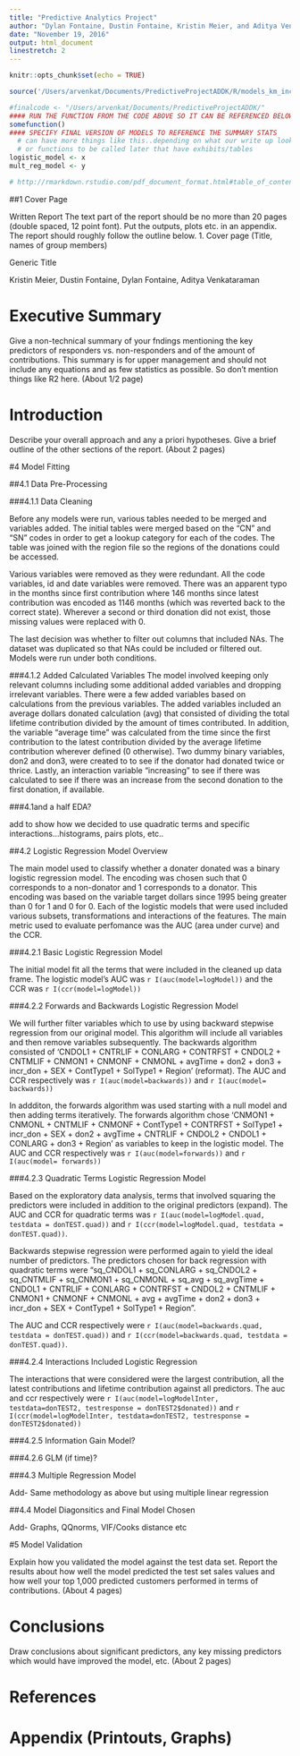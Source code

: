 ```yaml
---
title: "Predictive Analytics Project"
author: "Dylan Fontaine, Dustin Fontaine, Kristin Meier, and Aditya Venkataraman"
date: "November 19, 2016"
output: html_document
linestretch: 2
---
```


```r
knitr::opts_chunk$set(echo = TRUE)
```
```r
source('/Users/arvenkat/Documents/PredictiveProjectADDK/R/models_km_inclNA.R')

#finalcode <- "/Users/arvenkat/Documents/PredictiveProjectADDK/"
#### RUN THE FUNCTION FROM THE CODE ABOVE SO IT CAN BE REFERENCED BELOW AND WE DONT NEED TO HARD CODE ANY NUMBERS
somefunction()
#### SPECIFY FINAL VERSION OF MODELS TO REFERENCE THE SUMMARY STATS
  # can have more things like this..depending on what our write up looks like!
  # or functions to be called later that have exhibits/tables
logistic_model <- x
mult_reg_model <- y

# http://rmarkdown.rstudio.com/pdf_document_format.html#table_of_contents
```

##1 Cover Page

Written Report
The text part of the report should be no more than 20 pages (double spaced, 12 point font). Put the
outputs, plots etc. in an appendix. The report should roughly follow the outline below.
1. Cover page (Title, names of group members)

Generic Title

Kristin Meier, Dustin Fontaine, Dylan Fontaine, Aditya Venkataraman


\pagebreak

# Executive Summary

Give a non-technical summary of your fndings mentioning the key predictors of responders vs. non-responders and of the amount of contributions. This summary is for upper management and should not include any equations and as few statistics as possible. So don't mention things like R2 here. (About 1/2 page)

\pagebreak

# Introduction

Describe your overall approach and any a priori hypotheses. Give a brief outline of the other sections of the report. (About 2 pages)


\pagebreak

#4 Model Fitting


##4.1 Data Pre-Processing

###4.1.1 Data Cleaning

Before any models were run, various tables needed to be merged and variables added. The initial tables were merged based on the "CN" and "SN" codes in order to get a lookup category for each of the codes. The table was joined with the region file so the regions of the donations could be accessed. 

Various variables were removed as they were redundant. All the code variables, id and date variables were removed. There was an apparent typo in the months since first contribution where 146 months since latest contribution was encoded as 1146 months (which was reverted back to the correct state). Wherever a second or third donation did not exist, those missing values were replaced with 0. 

The last decision was whether to filter out columns that included NAs. The dataset was duplicated so that NAs could be included or filtered out. Models were run under both conditions. 

###4.1.2 Added Calculated Variables
The model involved keeping only relevant columns including some additional added variables and dropping irrelevant variables. There were a few added variables based on calculations from the previous variables. The added variables included an average dollars donated calculation (avg) that consisted of dividing the total lifetime contribution divided by the amount of times contributed. In addition, the variable "average time" was calculated from the time since the first contribution to the latest contribution divided by the average lifetime contribution wherever defined (0 otherwise). Two dummy binary variables, don2 and don3, were created to to see if the donator had donated twice or thrice. Lastly, an interaction variable "increasing" to see if there was calculated to see if there was an increase from the second donation to the first donation, if available.

###4.1and a half EDA?

add to show how we decided to use quadratic terms and specific interactions...histograms, pairs plots, etc..


##4.2 Logistic Regression Model Overview

The main model used to classify whether a donater donated was a binary logistic regression model. The encoding was chosen such that 0 corresponds to a non-donator and 1 corresponds to a donator. This encoding was based on the variable target dollars since 1995 being greater than 0 for 1 and 0 for 0. Each of the logistic models that were used included various subsets, transformations and interactions of the features. The main metric used to evaluate perfomance was the AUC (area under curve) and the CCR.


###4.2.1 Basic Logistic Regression Model

The initial model fit all the terms that were included in the cleaned up data frame. The logistic model's AUC was `r I(auc(model=logModel))`  and the CCR was `r I(ccr(model=logModel))`

###4.2.2 Forwards and Backwards Logistic Regression Model

We will further filter variables which to use by using backward stepwise regression from our original model. This algorithm will include all variables and then remove variables subsequently. The backwards algorithm consisted of 'CNDOL1 + CNTRLIF + CONLARG + CONTRFST + CNDOL2 + CNTMLIF + 
    CNMON1 + CNMONF + CNMONL + avgTime + don2 + don3 + incr_don + 
    SEX + ContType1 + SolType1 + Region' (reformat). The AUC and CCR respectively was 
`r I(auc(model=backwards))` and `r I(auc(model= backwards))`

In addditon, the forwards algorithm was used starting with a null model and then adding terms iteratively. The forwards algorithm chose 'CNMON1 + CNMONL + CNTMLIF + CNMONF + ContType1 + CONTRFST + 
    SolType1 + incr_don + SEX + don2 + avgTime + CNTRLIF + CNDOL2 + 
    CNDOL1 + CONLARG + don3 + Region' as variables to keep in the logistic model. The AUC and CCR respectively was 
`r I(auc(model=forwards))` and `r I(auc(model= forwards))` 


###4.2.3 Quadratic Terms Logistic Regression Model

Based on the exploratory data analysis, terms that involved squaring the predictors were included in addition to the original predictors (expand). The AUC and CCR for quadratic terms was `r I(auc(model=logModel.quad, testdata = donTEST.quad))` and 
`r I(ccr(model=logModel.quad, testdata = donTEST.quad))`.

Backwards stepwise regression were performed again to yield the ideal number of predictors. The predictors chosen for back regression with quadratic terms were "sq_CNDOL1 + sq_CONLARG + sq_CNDOL2 + sq_CNTMLIF + sq_CNMON1 + 
    sq_CNMONL + sq_avg + sq_avgTime + CNDOL1 + CNTRLIF + CONLARG + 
    CONTRFST + CNDOL2 + CNTMLIF + CNMON1 + CNMONF + CNMONL + 
    avg + avgTime + don2 + don3 + incr_don + SEX + ContType1 + 
    SolType1 + Region".
    
The AUC and CCR respectively were `r I(auc(model=backwards.quad, testdata = donTEST.quad))` and `r I(ccr(model=backwards.quad, testdata = donTEST.quad))`.

###4.2.4 Interactions Included Logistic Regression

The interactions that were considered were the largest contribution, all the latest contributions and lifetime contribution against all predictors. The auc and ccr respectively were `r I(auc(model=logModelInter, testdata=donTEST2, testresponse = donTEST2$donated))` and `r I(ccr(model=logModelInter, testdata=donTEST2, testresponse = donTEST2$donated))`

###4.2.5 Information Gain Model?

###4.2.6 GLM (if time)?

###4.3 Multiple Regression Model

Add- Same methodology as above but using multiple linear regression


##4.4 Model Diagonsitics and Final Model Chosen

Add- Graphs, QQnorms, VIF/Cooks distance etc

\pagebreak

#5 Model Validation

Explain how you validated the model against the test data set. Report the results about how well the model predicted the test set sales values and how well your top 1,000 predicted customers performed in terms of contributions. (About 4 pages)



\pagebreak

# Conclusions

Draw conclusions about significant predictors, any key missing predictors which
would have improved the model, etc. (About 2 pages)

\pagebreak

# References

\pagebreak

# Appendix (Printouts, Graphs)

```r

```
